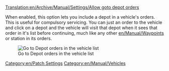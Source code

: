 [[Translation:en/Archive/Manual/Settings/Allow goto depot orders]]
[[Category:en/Patch Settings]]
[[Category:en/Manual/Vehicles]]

When enabled, this option lets you include a depot in a vehicle's orders.  This is useful for compulsory servicing.  You can just an order to the vehicle and click on a depot and the vehicle will visit that depot when it sees that order in it's list before continuing, much like any other [[en/Manual/Waypoints]] or station in its orders.

[[File:fr/Archive/Manual/Settings/Go To Depot.png|Go to Depot orders in the vehicle list]]